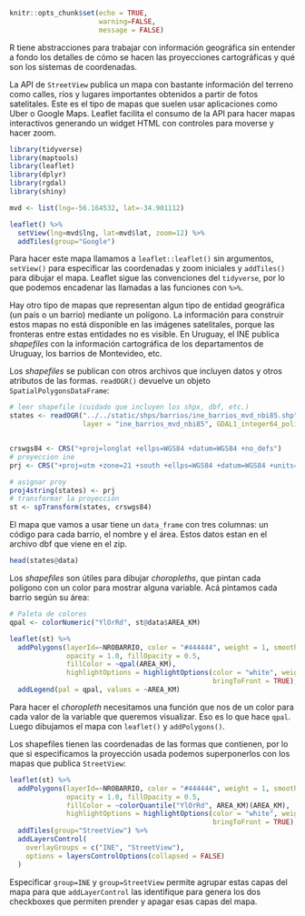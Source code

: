 ```r

knitr::opts_chunk$set(echo = TRUE, 
                      warning=FALSE,
                      message = FALSE)

```

R tiene abstracciones para trabajar con información geográfica sin entender a fondo los detalles de cómo se hacen las proyecciones cartográficas y qué son los sistemas de coordenadas. 

La API de `StreetView` publica un mapa con bastante información del terreno como calles, ríos y lugares importantes obtenidos a partir de fotos satelitales. Este es el tipo de mapas que suelen usar aplicaciones como Uber o Google Maps. Leaflet facilita el consumo de la API para hacer mapas interactivos generando un widget HTML con controles para moverse y hacer zoom. 


```r
library(tidyverse)
library(maptools)
library(leaflet)
library(dplyr)
library(rgdal)
library(shiny)

mvd <- list(lng=-56.164532, lat=-34.901112)

leaflet() %>% 
  setView(lng=mvd$lng, lat=mvd$lat, zoom=12) %>% 
  addTiles(group="Google") 
```

Para hacer este mapa llamamos a `leaflet::leaflet()` sin argumentos, `setView()` para especificar las coordenadas y zoom iniciales y `addTiles()` para dibujar el mapa. Leaflet sigue las convenciones del `tidyverse`, por lo que podemos encadenar las llamadas a las funciones con `%>% `.

Hay otro tipo de mapas que representan algun tipo de entidad geográfica (un país o un barrio) mediante un polígono. La información para construir estos mapas no está disponible en las imágenes satelitales, porque las fronteras entre estas entidades no es visible. En Uruguay, el INE publica _shapefiles_ con la información cartográfica de los departamentos de Uruguay, los barrios de Montevideo, etc.

Los _shapefiles_ se publican con otros archivos que incluyen datos y otros atributos de las formas. `readOGR()` devuelve un objeto `SpatialPolygonsDataFrame`:

```r
# leer shapefile (cuidado que incluyen los shpx, dbf, etc.)
states <- readOGR("../../static/shps/barrios/ine_barrios_mvd_nbi85.shp",
                  layer = "ine_barrios_mvd_nbi85", GDAL1_integer64_policy = TRUE)


crswgs84 <- CRS("+proj=longlat +ellps=WGS84 +datum=WGS84 +no_defs")
# proyeccion ine
prj <- CRS("+proj=utm +zone=21 +south +ellps=WGS84 +datum=WGS84 +units=m +no_defs")

# asignar proy
proj4string(states) <- prj
# transformar la proyección
st <- spTransform(states, crswgs84)
```

El mapa que vamos a usar tiene un `data_frame` con tres columnas: un código para cada barrio, el nombre y el área. Estos datos estan en el archivo dbf que viene en el zip.


```r
head(states@data)
```

Los _shapefiles_ son útiles para dibujar _choropleths_, que pintan cada polígono con un color para mostrar alguna variable. Acá pintamos cada barrio según su área:

```r
# Paleta de colores
qpal <- colorNumeric("YlOrRd", st@data$AREA_KM)

leaflet(st) %>%
  addPolygons(layerId=~NROBARRIO, color = "#444444", weight = 1, smoothFactor = 0.5,
              opacity = 1.0, fillOpacity = 0.5,
              fillColor = ~qpal(AREA_KM),
              highlightOptions = highlightOptions(color = "white", weight = 2,
                                                  bringToFront = TRUE), group="INE") %>% 
  addLegend(pal = qpal, values = ~AREA_KM)

```

Para hacer el _choropleth_ necesitamos una función que nos de un color para cada valor de la variable que queremos visualizar. Eso es lo que hace `qpal`. Luego dibujamos el mapa con `leaflet()` y `addPolygons()`.


Los shapefiles tienen las coordenadas de las formas que contienen, por lo que si especificamos la proyección usada podemos superponerlos con los mapas que publica `StreetView`:



```r

leaflet(st) %>%
  addPolygons(layerId=~NROBARRIO, color = "#444444", weight = 1, smoothFactor = 0.5,
              opacity = 1.0, fillOpacity = 0.5,
              fillColor = ~colorQuantile("YlOrRd", AREA_KM)(AREA_KM),
              highlightOptions = highlightOptions(color = "white", weight = 2,
                                                  bringToFront = TRUE), group="INE") %>%
  addTiles(group="StreetView") %>%
  addLayersControl(
    overlayGroups = c("INE", "StreetView"),
    options = layersControlOptions(collapsed = FALSE)
  )
```

Especificar `group=INE` y `group=StreetView` permite agrupar estas capas del mapa para que `addLayerControl` las identifique para genera los dos checkboxes que permiten prender y apagar esas capas del mapa. 
